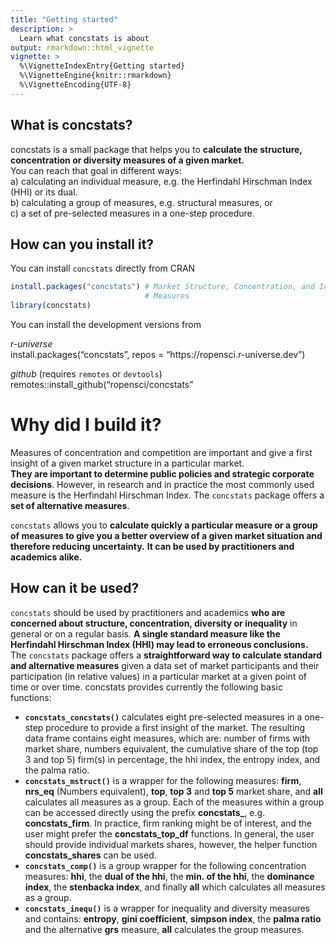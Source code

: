 ```yaml
---
title: "Getting started"
description: >
  Learn what concstats is about
output: rmarkdown::html_vignette
vignette: >
  %\VignetteIndexEntry{Getting started}
  %\VignetteEngine{knitr::rmarkdown}
  %\VignetteEncoding{UTF-8}
---
```


## <i class="far fa-lightbulb"></i> What is concstats?

concstats is a small package that helps you to **calculate the structure,
concentration or diversity measures of a given market.**  
You can reach that goal in different ways:  
a) calculating an individual measure, e.g. the Herfindahl Hirschman Index (HHI)
   or its dual.  
b) calculating a group of measures, e.g. structural measures, or  
c) a set of pre-selected measures in a one-step procedure.


## <i class="fas fa-download"></i> How can you install it?

You can install `concstats` directly from CRAN

```r
install.packages("concstats") # Market Structure, Concentration, and Inequality
                              # Measures
library(concstats)

```

You can install the development versions from

*r-universe*    
install.packages("concstats", repos = "https://ropensci.r-universe.dev")

*github* (requires `remotes` or `devtools`)    
remotes::install_github("ropensci/concstats"


# </a><i class="fas fa-table"></i> Why did I build it?

Measures of concentration and competition are important and give a first insight
of a given market structure in a particular market.  
**They are important to determine public policies and strategic corporate
decisions**. However, in research and in practice the most commonly used measure
is the Herfindahl Hirschman Index. The `concstats` package offers a **set of
alternative measures**.

`concstats` allows you to **calculate quickly a particular measure or a group of
measures to give you a better overview of a given market situation and therefore
reducing uncertainty.** **It can be used by practitioners and academics alike.**

## <i class="fas fa-code"></i> How can it be used?

`concstats` should be used by practitioners and academics **who are concerned
about structure, concentration, diversity or inequality** in general or on a
regular basis. **A single standard measure like the Herfindahl Hirschman Index
(HHI) may lead to erroneous conclusions.**
The `concstats` package offers a **straightforward way to calculate standard
and alternative measures** given a data set of market participants and their
participation (in relative values) in a particular market at a given point of
time or over time.
concstats provides currently the following basic functions:

- **`concstats_concstats()`** calculates eight pre-selected measures in a
one-step procedure to provide a first insight of the market. The resulting
data frame contains eight measures, which are: number of firms with
market share, numbers equivalent, the cumulative share of the top
(top 3 and top 5) firm(s) in percentage, the hhi index, the entropy index,
and the palma ratio.
- **`concstats_mstruct()`** is a wrapper for the following measures: **firm**,
**nrs_eq** (Numbers equivalent), **top**, **top 3** and **top 5** market share,
and **all** calculates all measures as a group. Each of the measures within a
group can be accessed directly using the prefix **concstats_**, e.g.
**concstats_firm**. In practice, firm ranking might be of interest, and the user
might prefer the **concstats_top_df** functions. In general, the user should
provide individual markets shares, however, the helper function
**concstats_shares** can be used.
- **`concstats_comp()`** is a group wrapper for the following concentration
measures: **hhi**, the **dual of the hhi**, the **min. of the hhi**, the
**dominance index**, the **stenbacka index**, and finally **all** which
calculates all measures as a group.
- **`concstats_inequ()`** is a wrapper for inequality and diversity measures and
contains: **entropy**, **gini coefficient**, **simpson index**, the
**palma ratio** and the alternative **grs** measure, **all** calculates the
group measures.
